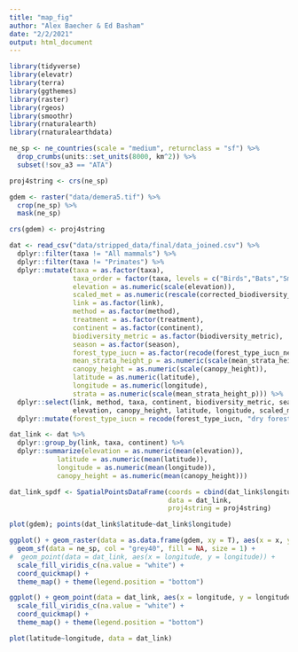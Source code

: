 ```yaml
---
title: "map_fig"
author: "Alex Baecher & Ed Basham"
date: "2/2/2021"
output: html_document
---
```


```r
library(tidyverse)
library(elevatr)
library(terra)
library(ggthemes)
library(raster)
library(rgeos)
library(smoothr)
library(rnaturalearth)
library(rnaturalearthdata)
```

```r
ne_sp <- ne_countries(scale = "medium", returnclass = "sf") %>%
  drop_crumbs(units::set_units(8000, km^2)) %>%
  subset(!sov_a3 == "ATA")

proj4string <- crs(ne_sp)

gdem <- raster("data/demera5.tif") %>%
  crop(ne_sp) %>%
  mask(ne_sp)

crs(gdem) <- proj4string
```


```r
dat <- read_csv("data/stripped_data/final/data_joined.csv") %>%
  dplyr::filter(taxa != "All mammals") %>%
  dplyr::filter(taxa != "Primates") %>%
  dplyr::mutate(taxa = as.factor(taxa),
                taxa_order = factor(taxa, levels = c("Birds","Bats","Small mammals","Amphibians")),
                elevation = as.numeric(scale(elevation)),
                scaled_met = as.numeric(rescale(corrected_biodiversity_metric_value, to = c(1e-05, 0.99999))),
                link = as.factor(link), 
                method = as.factor(method), 
                treatment = as.factor(treatment),
                continent = as.factor(continent),
                biodiversity_metric = as.factor(biodiversity_metric), 
                season = as.factor(season), 
                forest_type_iucn = as.factor(recode(forest_type_iucn_new, "dry forest" = "dry_forest")),
                mean_strata_height_p = as.numeric(scale(mean_strata_height_p)),
                canopy_height = as.numeric(scale(canopy_height)),
                latitude = as.numeric(latitude),
                longitude = as.numeric(longitude),
                strata = as.numeric(scale(mean_strata_height_p))) %>%
  dplyr::select(link, method, taxa, continent, biodiversity_metric, season, forest_type_iucn, 
                elevation, canopy_height, latitude, longitude, scaled_met, strata) %>%
  dplyr::mutate(forest_type_iucn = recode(forest_type_iucn, "dry forest" = "dry_forest"))

dat_link <- dat %>%
  dplyr::group_by(link, taxa, continent) %>%
  dplyr::summarize(elevation = as.numeric(mean(elevation)),
            latitude = as.numeric(mean(latitude)),
            longitude = as.numeric(mean(longitude)),
            canopy_height = as.numeric(mean(canopy_height)))

dat_link_spdf <- SpatialPointsDataFrame(coords = cbind(dat_link$longitude,dat_link$latitude), 
                                        data = dat_link,
                                        proj4string = proj4string)
```

```r
plot(gdem); points(dat_link$latitude~dat_link$longitude)

ggplot() + geom_raster(data = as.data.frame(gdem, xy = T), aes(x = x, y = y, fill = demera5)) + 
  geom_sf(data = ne_sp, col = "grey40", fill = NA, size = 1) +
#  geom_point(data = dat_link, aes(x = longitude, y = longitude)) +
  scale_fill_viridis_c(na.value = "white") + 
  coord_quickmap() +
  theme_map() + theme(legend.position = "bottom") 

ggplot() + geom_point(data = dat_link, aes(x = longitude, y = longitude)) +
  scale_fill_viridis_c(na.value = "white") + 
  coord_quickmap() +
  theme_map() + theme(legend.position = "bottom") 

plot(latitude~longitude, data = dat_link)

```



